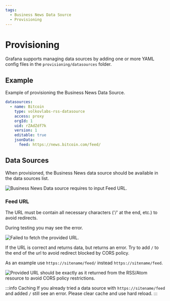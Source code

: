 ```yaml
---
tags:
  - Business News Data Source
  - Provisioning
---
```



# Provisioning

Grafana supports managing data sources by adding one or more YAML config files in the `provisioning/datasources` folder.

## Example

Example of provisioning the Business News Data Source.

```yaml
datasources:
  - name: Bitcoin
    type: volkovlabs-rss-datasource
    access: proxy
    orgId: 1
    uid: rZAdZdf7k
    version: 1
    editable: true
    jsonData:
      feed: https://news.bitcoin.com/feed/
```

## Data Sources

When provisioned, the Business News data source should be available in the data sources list.

<Image
  title="Business News Data source requires to input Feed URL."
  src="/img/plugins/volkovlabs-rss-datasource/datasource.png"
/>

### Feed URL

The URL must be contain all necessary characters ('/' at the end, etc.) to avoid redirects.

During testing you may see the error.

<Image
  title="Failed to fetch the provided URL."
  src="/img/plugins/volkovlabs-rss-datasource/error.png"
/>

If the URL is correct and returns data, but returns an error. Try to add `/` to the end of the url to avoid redirect blocked by CORS policy.

As an example use `https://sitename/feed/` instead `https://sitename/feed`.

<Image
  title="Provided URL should be exactly as it returned from the RSS/Atom resource to avoid CORS policy restrictions."
  src="/img/plugins/volkovlabs-rss-datasource/correct-url.png"
/>

:::info Caching
If you already tried a data source with `https://sitename/feed` and added `/` still see an error. Please clear cache and use hard reload.
:::

